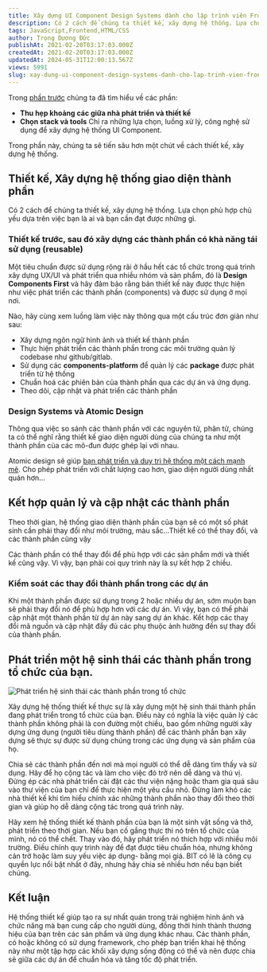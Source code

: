 ```yaml
---
title: Xây dựng UI Component Design Systems dành cho lập trình viên Frontend (Phần 2)
description: Có 2 cách để chúng ta thiết kế, xây dựng hệ thống. Lựa chọn phù hợp chủ yếu dựa trên việc bạn là ai và bạn cần đạt được những gì.
tags: JavaScript,Frontend,HTML/CSS
author: Trọng Dương Đức
publishAt: 2021-02-20T03:17:03.000Z
createdAt: 2021-02-20T03:17:03.000Z
updatedAt: 2024-05-31T12:00:13.567Z
views: 5991
slug: xay-dung-ui-component-design-systems-danh-cho-lap-trinh-vien-frontend-phan-2
---
```


Trong [phần trước](https://codestus.com/posts/xay-dung-ui-component-design-systems-danh-cho-lap-trinh-vien-frontend) chúng ta đã tìm hiểu về các phần:
- **Thu hẹp khoảng các giữa nhà phát triển và thiết kế**
- **Chọn stack và tools**
Chỉ ra những lựa chọn, luồng xử lý, công nghệ sử dụng để xây dựng hệ thống UI Component.

Trong phần này, chúng ta sẽ tiến sâu hơn một chút về cách thiết kế, xây dựng hệ thống.

## Thiết kế, Xây dựng hệ thống giao diện thành phần
Có 2 cách để chúng ta thiết kế, xây dựng hệ thống. Lựa chọn phù hợp chủ yếu dựa trên việc bạn là ai và bạn cần đạt được những gì.

### Thiết kế trước, sau đó xây dựng các thành phần có khả năng tái sử dụng (reusable)
Một tiêu chuẩn được sử dụng rộng rãi ở hầu hết các tổ chức trong quá trình xây dựng UX/UI và phát triển qua nhiều nhóm và sản phẩm, đó là **Design Components First** và hãy đảm bảo rằng bản thiết kế này được thực hiện như việc phát triển các thành phần (components) và được sử dụng ở mọi nơi.

Nào, hãy cùng xem luồng làm việc này thông qua một cấu trúc đơn giản như sau:
- Xây dựng ngôn ngữ hình ảnh và thiết kế thành phần
- Thực hiện phát triển các thành phần trong các môi trường quản lý codebase như github/gitlab.
- Sử dụng các **components-platform** để quản lý các **package** được phát triển từ hệ thống
- Chuẩn hoá các phiên bản của thành phần qua các dự án và ứng dụng.
- Theo dõi, cập nhật và phát triển các thành phần

### Design Systems và Atomic Design
Thông qua việc so sánh các thành phần với các nguyên tử, phân tử, chúng ta có thể nghĩ rằng thiết kế giao diện người dùng của chúng ta như một thành phần của các mô-đun được ghép lại với nhau.

Atomic design sẽ giúp [bạn phát triển và duy trì hệ thống một cách mạnh mẽ](https://bradfrost.com/blog/post/atomic-web-design/). Cho phép phát triển với chất lượng cao hơn, giao diện người dùng nhất quán hơn...

## Kết hợp quản lý và cập nhật các thành phần
Theo thời gian, hệ thống giao diện thành phần của bạn sẽ có một số phát sinh cần phải thay đổi như môi trường, màu sắc...Thiết kế có thể thay đổi, và các thành phần cũng vậy

Các thành phần có thể thay đổi để phù hợp với các sản phẩm mới và thiết kế cũng vậy. Vì vậy, bạn phải coi quy trình này là sự kết hợp 2 chiều.

### Kiểm soát các thay đổi thành phần trong các dự án
Khi một thành phần được sử dụng trong 2 hoặc nhiều dự án, sớm muộn bạn sẽ phải thay đổi nó để phù hợp hơn với các dự án. Vì vậy, bạn có thể phải cập nhật một thành phần từ dự án này sang dự án khác. Kết hợp các thay đổi mã nguồn và cập nhật đầy đủ các phụ thuộc ảnh hưởng đến sự thay đổi của thành phần.

## Phát triển một hệ sinh thái các thành phần trong tổ chức của bạn.
![Phát triển hệ sinh thái các thành phần trong tổ chức](https://res.cloudinary.com/practicaldev/image/fetch/s--I1BQQEIe--/c_limit%2Cf_auto%2Cfl_progressive%2Cq_auto%2Cw_880/https://thepracticaldev.s3.amazonaws.com/i/kwqc7cp1n1mxykxkbndh.png)

Xây dựng hệ thống thiết kế thực sự là xây dựng một hệ sinh thái thành phần đang phát triển trong tổ chức của bạn. Điều này có nghĩa là việc quản lý các thành phần không phải là con đường một chiều, bao gồm những người xây dựng ứng dụng (người tiêu dùng thành phần) để các thành phần bạn xây dựng sẽ thực sự được sử dụng chúng trong các ứng dụng và sản phẩm của họ.

Chia sẻ các thành phần đến nơi mà mọi người có thể dễ dàng tìm thấy và sử dụng. Hãy để họ cộng tác và làm cho việc đó trở nên dễ dàng và thú vị. Đừng ép các nhà phát triển cài đặt các thư viện nặng hoặc tham gia quá sâu vào thư viện của bạn chỉ để thực hiện một yêu cầu nhỏ. Đừng làm khó các nhà thiết kế khi tìm hiểu chính xác những thành phần nào thay đổi theo thời gian và giúp họ dễ dàng cộng tác trong quá trình này.

Hãy xem hệ thống thiết kế thành phần của bạn là một sinh vật sống và thở, phát triển  theo thời gian. Nếu bạn cố gắng thực thi nó trên tổ chức của mình, nó có thể chết. Thay vào đó, hãy phát triển nó thích hợp với nhiều môi trường. Điều chỉnh quy trình này để đạt được tiêu chuẩn hóa, nhưng không cản trở hoặc làm suy yếu việc áp dụng- bằng mọi giá. BIT có lẽ là công cụ quyền lực nổi bật nhất ở đây, nhưng hãy chia sẻ nhiều hơn nếu bạn biết chúng.

## Kết luận
Hệ thống thiết kế giúp tạo ra sự nhất quán trong trải nghiệm hình ảnh và chức năng mà bạn cung cấp cho người dùng, đồng thời hình thành thương hiệu của bạn trên các sản phẩm và ứng dụng khác nhau. Các thành phần, có hoặc không có sử dụng framework, cho phép bạn triển khai hệ thống này như một tập hợp các khối xây dựng sống động có thể và nên được chia sẻ giữa các dự án để chuẩn hóa và tăng tốc độ phát triển.
      